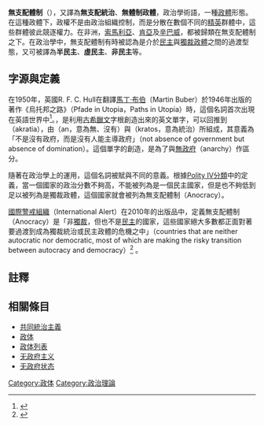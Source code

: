 {{Forms of government}}
'''無支配體制'''（{{lang-en|Anocracy}}），又譯為'''無支配統治'''、'''無體制政體'''，政治學術語，一種[[政體|政體]]形態。在這種政體下，政權不是由政治組織控制，而是分散在數個不同的[[精英|精英]]群體中，這些群體彼此競逐權力。在非洲，[[索馬利亞|索馬利亞]]、[[肯亞|肯亞]]及[[辛巴威|辛巴威]]，都被歸類在無支配體制之下。在政治學中，無支配體制有時被認為是介於[[民主|民主]]與[[獨裁政體|獨裁政體]]之間的過渡型態，又可被譯為'''半民主'''、'''虛民主'''、'''非民主'''等。

==字源與定義==

在1950年，英國R. F. C. Hull在翻譯[[馬丁·布伯|馬丁·布伯]]（Martin Buber）於1946年出版的著作《烏托邦之路》（Pfade in Utopia，Paths in Utopia）時，這個名詞首次出現在英語世界中<ref>{{cite book
 |last         = Buber
 |first        = Martin
 |authorlink   = Martin Buber
 |others       = Translated by R. F. C. Hull
 |title        = Paths in utopia
 |url          = http://books.google.com/books?id=MXGSnCcRaUwC
 |accessdate   = 2013-04-25
 |series       = The Martin Buber Library
 |origyear     = 1949
 |year         = 1950
 |publisher    = Syracuse University Press
 |isbn         = 9780815604211
 |page         = 43
 |quote        = [...] Kropotkin is ultimately attacking not State-order as such but only the existing order in all its forms; [...] his "anarchy", like Proudhon's, is in reality "anocracy" (''akratia''); not absence of government but absence of domination.
 |archive-date = 2021-02-04
 |archive-url  = https://web.archive.org/web/20210204024706/https://books.google.com/books?id=MXGSnCcRaUwC
 |dead-url     = no
}}</ref>。{{lang-en|Anocracy}}，是利用[[古希臘文|古希臘文]]字根創造出來的英文單字，可以回推到{{lang-grc|ἀκρατία}}（akratia），由{{lang-grc|ἀν}}（an，意為無、沒有）與{{lang-grc|κράτος}}（kratos，意為統治）所組成，其意義為「不是沒有政府，而是沒有人能主導政府」（not absence of government but absence of domination）。這個單字的創造，是為了與[[無政府|無政府]]（anarchy）作區分。

隨著在政治學上的運用，這個名詞被賦與不同的意義。根據[[政體資料集|Polity IV分類]]中的定義，當一個國家的政治分數不夠高，不能被列為是一個民主國家，但是也不夠低到足以被列為是獨裁政體，這個國家就會被列為無支配體制（Anocracy）。

[[國際警戒組織|國際警戒組織]]（International Alert）在2010年的出版品中，定義無支配體制（Anocracy）是「非[[獨裁|獨裁]]，但也不是[[民主|民主]]的國家，這些國家絕大多數都正面對著要過渡到成為獨裁統治或民主政體的危機之中」（countries that are neither autocratic nor democratic, most of which are making the risky transition between autocracy and democracy）<ref>{{cite web
|url=http://www.international-alert.org/sites/default/files/publications/MDG.pdf
|title=Working with the Grain to Change the Grain: Moving Beyond the Millennium Development Goals
|format=pdf
|publisher=[[International_Alert|International Alert]]
|location=London
|date=September 2010
|last=Vernon
|first=Phil
|last2=Baksh
|first2=Deborrah
|page=29
|accessdate=2012-08-15
|archive-date=2021-02-26
|archive-url=https://web.archive.org/web/20210226121426/https://www.international-alert.org/sites/default/files/publications/MDG.pdf
|dead-url=no
}}</ref> 。

==註釋==
{{reflist}}
==相關條目==
* [[共同統治主義|共同統治主義]]
* [[政体|政体]]
* [[政体列表|政体列表]]
* [[无政府主义|无政府主义]]
* [[无政府状态|无政府状态]]


[[Category:政体|Category:政体]]
[[Category:政治理論|Category:政治理論]]